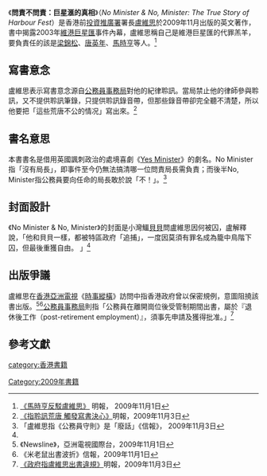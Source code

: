 {{Infobox Book 
| name                 = 問責不問責<br>巨星滙的真相
| image                = [[File:No_Minister_&_No,Minister.jpg|200px]]
| caption              =
| author               = [[盧維思|盧維思]]
| title_orig           = No Minister & No, Minister: The True Story of Harbour Fest
| translator           =  李玉蓮
| illustrator          =
| cover_artist         = 
| country              = 
| language             = 英文／中文
| series               = 
| subject              = 
| genre                = 
| publisher            = Treloar Enterprises
| release_date         = 2009年11月
| chinese_release_date = 2010年4月
| media_type           = 
| pages                = 
| size_weight          =
| format               =
| isbn                 = 978-988-18693-8-8（英文版）<br />978-988-18693-9-5（中文版）
| oclc                 = 
| preceded_by          = 
| followed_by          = 
}}
《'''問責不問責：巨星滙的真相'''》（''No Minister & No, Minister: The True Story of Harbour Fest''）是香港前[[投資推廣署|投資推廣署]]署長[[盧維思|盧維思]]於2009年11月出版的英文著作，書中揭露2003年[[維港巨星匯|維港巨星匯]]事件內幕，盧維思稱自己是維港巨星匯的代罪羔羊，要負責任的該是[[梁錦松|梁錦松]]、[[唐英年|唐英年]]、[[馬時亨|馬時亨]]等人。<ref>[http://news.sina.com.hk/cgi-bin/nw/show.cgi/3/1/1/1312874/1.html 《馬時亨反駁盧維思》] {{Wayback|url=http://news.sina.com.hk/cgi-bin/nw/show.cgi/3/1/1/1312874/1.html |date=20091104212539 }}明報， 2009年11月1日</ref>

==寫書意念==
盧維思表示寫書意念源自[[公務員事務局|公務員事務局]]對他的紀律聆訊。當局禁止他的律師參與聆訊，又不提供聆訊筆錄，只提供聆訊錄音帶，但那些錄音帶卻完全聽不清楚，所以他要把「這些荒唐不公的情况」寫出來。<ref name="聆訊荒唐">[http://news.sina.com.hk/cgi-bin/nw/show.cgi/1072/3/1/1314807/1.html 《指聆訊荒唐 觸發寫書決心》]{{Dead link|date=2019年10月 |bot=InternetArchiveBot |fix-attempted=yes }}明報，2009年11月3日</ref>

==書名意思==
本書書名是借用英國諷刺政治的處境喜劇《[[首相你想點|Yes Minister]]》的劇名。No Minister指「沒有局長」，即事件至今仍無法搞清哪一位問責局長需負責；而後半No, Minister指公務員要向任命的局長敢於說「不！」。<ref>「盧維思指《公務員守則》是「廢話」《信報》， 2009年11月3日</ref>

==封面設計==
《No Minister & No, Minister》的封面是小灣鱷[[貝貝|貝貝]]問盧維思因何被囚，盧解釋說，「他和貝貝一樣，都被特區政府「追捕」，一度因莫須有罪名成為籠中鳥階下囚，但最後重獲自由。
」<ref name="聆訊荒唐"/>

==出版爭議==
盧維思在[[香港亞洲電視|香港亞洲電視]]《[[時事縱橫|時事縱橫]]》訪問中指香港政府曾以保密規例，意圖阻撓該書出版。<ref>《Newsline》，亞洲電視國際台，2009年11月1日</ref><ref>《米老鼠出書波折》信報，2009年11月1日</ref>[[公務員事務局|公務員事務局]]則指「公務員在離開崗位後受管制期間出書，屬於『退休後工作（post-retirement employment）』，須事先申請及獲得批准。」<ref>[http://news.sina.com.hk/cgi-bin/nw/show.cgi/1072/3/1/1314809/1.html 《政府指盧維思出書違規》]{{Dead link|date=2019年10月 |bot=InternetArchiveBot |fix-attempted=yes }}明報，2009年11月3日</ref>

==參考文獻==
<div class="references-small">
<references />
</div>

[[category:香港書籍|category:香港書籍]]
[[Category:2009年書籍|Category:2009年書籍]]
